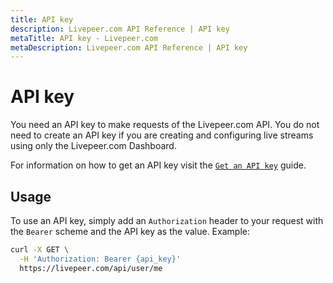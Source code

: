 ```yaml
---
title: API key
description: Livepeer.com API Reference | API key
metaTitle: API key - Livepeer.com
metaDescription: Livepeer.com API Reference | API key
---
```


# API key

You need an API key to make requests of the Livepeer.com API. You do not need to
create an API key if you are creating and configuring live streams using only
the Livepeer.com Dashboard.

For information on how to get an API key visit the
[`Get an API key`](/guides/livestreaming/api-key) guide.

## Usage

To use an API key, simply add an `Authorization` header to your request with the
`Bearer` scheme and the API key as the value. Example:

```bash
curl -X GET \
  -H 'Authorization: Bearer {api_key}'
  https://livepeer.com/api/user/me
```

